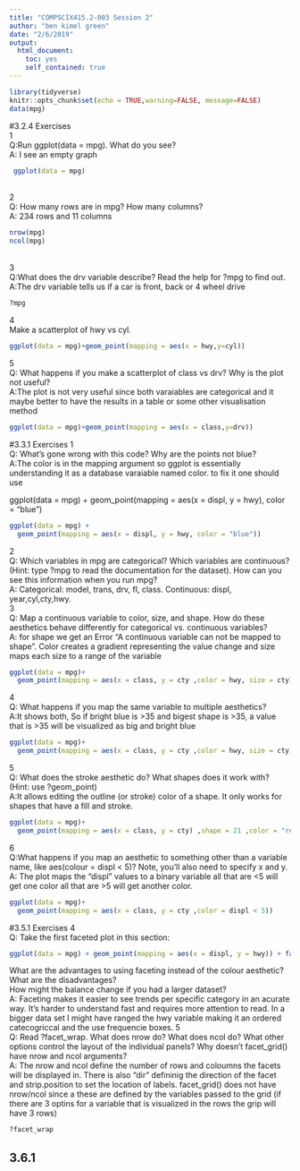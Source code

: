 ```yaml
---
title: "COMPSCIX415.2-003 Session 2"
author: "ben kimel green"
date: "2/6/2019"
output: 
  html_document: 
    toc: yes
    self_contained: true
---
```


```r
library(tidyverse)
knitr::opts_chunk$set(echo = TRUE,warning=FALSE, message=FALSE)
data(mpg)
```
#3.2.4 Exercises
<br />
1 <br />
Q:Run ggplot(data = mpg). What do you see?<br />
A: I see an empty graph 
```r
 ggplot(data = mpg)
```
<br />
2<br />
Q: How many rows are in mpg? How many columns?<br />
A: 234 rows and 11 columns
```r
nrow(mpg)
ncol(mpg)
```
<br />
3<br />
Q:What does the drv variable describe? Read the help for ?mpg to find out.<br />
A:The drv variable tells us if a car is front, back or 4 wheel drive 
```r
?mpg
```
4<br />
Make a scatterplot of hwy vs cyl.
```r
ggplot(data = mpg)+geom_point(mapping = aes(x = hwy,y=cyl))
```
5<br />
Q: What happens if you make a scatterplot of class vs drv? Why is the plot not useful?<br />
A:The plot is not very useful since both varaiables are categorical and it maybe better to have the results in a table or some other visualisation method
```r
ggplot(data = mpg)+geom_point(mapping = aes(x = class,y=drv))
```
#3.3.1 Exercises
1<br />
Q: What’s gone wrong with this code? Why are the points not blue?<br />
A:The color is in the mapping argument so ggplot is essentially understanding it as a database varaiable named color. to fix it one should use<br /> 

ggplot(data = mpg) + geom_point(mapping = aes(x = displ, y = hwy), color = "blue")

```r
ggplot(data = mpg) + 
  geom_point(mapping = aes(x = displ, y = hwy, color = "blue"))
```
2<br />
Q: Which variables in mpg are categorical? Which variables are continuous? (Hint: type ?mpg to read the documentation for the dataset). How can you see this information when you run mpg? <br />
A: Categorical: model, trans, drv, fl, class. Continuous: displ, year,cyl,cty,hwy.<br />
3<br />
Q: Map a continuous variable to color, size, and shape. How do these aesthetics behave differently for categorical vs. continuous variables?<br />
A: for shape we get an Error "A continuous variable can not be mapped to shape". Color creates a gradient representing the value change and size maps each size to a range of the variable 
```r
ggplot(data = mpg)+
  geom_point(mapping = aes(x = class, y = cty ,color = hwy, size = cty))
```
4<br />
Q: What happens if you map the same variable to multiple aesthetics?<br />
A:It shows both, So if bright blue is >35 and bigest shape is >35, a value that is >35 will be visualized as big and bright blue
```r
ggplot(data = mpg)+
  geom_point(mapping = aes(x = class, y = cty ,color = hwy, size = cty))
```
5 <br />
Q: What does the stroke aesthetic do? What shapes does it work with? (Hint: use ?geom_point) <br />
A:It allows editing the outline (or stroke) color of a shape. It only works for shapes that have a fill and stroke.
```r
ggplot(data = mpg)+
  geom_point(mapping = aes(x = class, y = cty) ,shape = 21 ,color = "red", fill = "black",stroke = 1, size = 5)
```
6<br />
Q:What happens if you map an aesthetic to something other than a variable name, like aes(colour = displ < 5)? Note, you’ll also need to specify x and y.
A: The plot maps the "displ" values to a binary variable all that are <5 will get one color all that are >5 will get another color.
```r
ggplot(data = mpg)+
  geom_point(mapping = aes(x = class, y = cty ,color = displ < 5))
```
#3.5.1 Exercises
4<br />
Q: Take the first faceted plot in this section:<br / >
```r
ggplot(data = mpg) + geom_point(mapping = aes(x = displ, y = hwy)) + facet_wrap(~ class, nrow = 2)
```
  What are the advantages to using faceting instead of the colour aesthetic? What are the disadvantages? <br />
  How might the balance change if you had a larger dataset? <br />
  A: Faceting makes it easier to see trends per specific category in an acurate way. It's harder to understand fast and requires more attention to read. In a bigger data set I might have ranged the hwy variable making it an ordered catecogriccal and the use frequencie boxes.
5<br />
Q: Read ?facet_wrap. What does nrow do? What does ncol do? What other options control the layout of the individual panels? Why doesn’t facet_grid() have nrow and ncol arguments? <br />
A: The nrow and ncol define the number of rows and coloumns the facets will be displayed in. There is also "dir" defininig the direction of the facet and strip.position to set the location of labels. facet_grid() does not have nrow/ncol since a these are defined by the variables passed to the grid (if there are 3 optins for a variable that is visualized in the rows the grip will have 3 rows)
```r
?facet_wrap
```
##  3.6.1 

  
  


